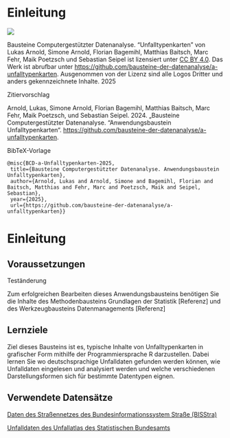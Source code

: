 # Einleitung {.unnumbered}

:::: {#Lizenz .border}
::: {layout="[20, 80]" layout-valign="center"}
![](https://mirrors.creativecommons.org/presskit/buttons/88x31/png/by.png){fig-alt="Symbol des Lizenzhinweises Creative Commons BY"}

Bausteine Computergestützter Datenanalyse. "Unfalltypenkarten" von
Lukas Arnold, Simone Arnold, Florian Bagemihl, Matthias Baitsch, Marc
Fehr, Maik Poetzsch und Sebastian Seipel ist lizensiert unter [CC BY
4.0](https://creativecommons.org/licenses/by/4.0/deed.de). Das Werk ist
abrufbar unter
<https://github.com/bausteine-der-datenanalyse/a-unfalltypenkarten>.
Ausgenommen von der Lizenz sind alle Logos Dritter und anders
gekennzeichnete Inhalte. 2025
:::

Zitiervorschlag

Arnold, Lukas, Simone Arnold, Florian Bagemihl, Matthias Baitsch, Marc
Fehr, Maik Poetzsch, und Sebastian Seipel. 2024. „Bausteine
Computergestützter Datenanalyse. "Anwendungsbaustein
Unfalltypenkarten“.
<https://github.com/bausteine-der-datenanalyse/a-unfalltypenkarten>.

BibTeX-Vorlage

```         
@misc{BCD-a-Unfalltypenkarten-2025,
 title={Bausteine Computergestützter Datenanalyse. Anwendungsbaustein Unfalltypenkarten},
 author={Arnold, Lukas and Arnold, Simone and Bagemihl, Florian and Baitsch, Matthias and Fehr, Marc and Poetzsch, Maik and Seipel, Sebastian},
 year={2025},
 url={https://github.com/bausteine-der-datenanalyse/a-unfalltypenkarten}} 
```
::::

# Einleitung

## Voraussetzungen

Teständerung

Zum erfolgreichen Bearbeiten dieses Anwendungsbausteins benötigen Sie
die Inhalte des Methodenbausteins Grundlagen der Statistik \[Referenz\]
und des Werkzeugbausteins Datenmanagements \[Referenz\]

## Lernziele

Ziel dieses Bausteins ist es, typische Inhalte von Unfalltypenkarten in grafischer Form mithilfe der
Programmiersprache R darzustellen. Dabei lernen Sie wo deutschsprachige
Unfalldaten gefunden werden können, wie Unfalldaten eingelesen und
analysiert werden und welche verschiedenen Darstellungsformen sich für
bestimmte Datentypen eignen.

## Verwendete Datensätze

[Daten des Straßennetzes des Bundesinformationssystem Straße
(BISStra)](https://www.bast.de/DE/Verkehrstechnik/Fachthemen/v2-bisstra.html)

[Unfalldaten des Unfallatlas des Statistischen
Bundesamts](https://unfallatlas.statistikportal.de/)

